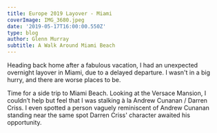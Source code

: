 ---
title: Europe 2019 Layover - Miami
coverImage: IMG_3680.jpeg
date: '2019-05-17T16:00:00.550Z'
type: blog
author: Glenn Murray
subtitle: A Walk Around Miami Beach
---

Heading back home after a fabulous vacation, I had an unexpected overnight layover in Miami, due to a delayed departure. I wasn't in a big hurry, and there are worse places to be.

Time for a side trip to Miami Beach. Looking at the Versace Mansion, I couldn’t help but feel that I was stalking à la Andrew Cunanan / Darren Criss. I even spotted a person vaguely reminiscent of Andrew Cunanan standing near the same spot Darren Criss' character awaited his opportunity. 

<Miami2019SlideShow />

